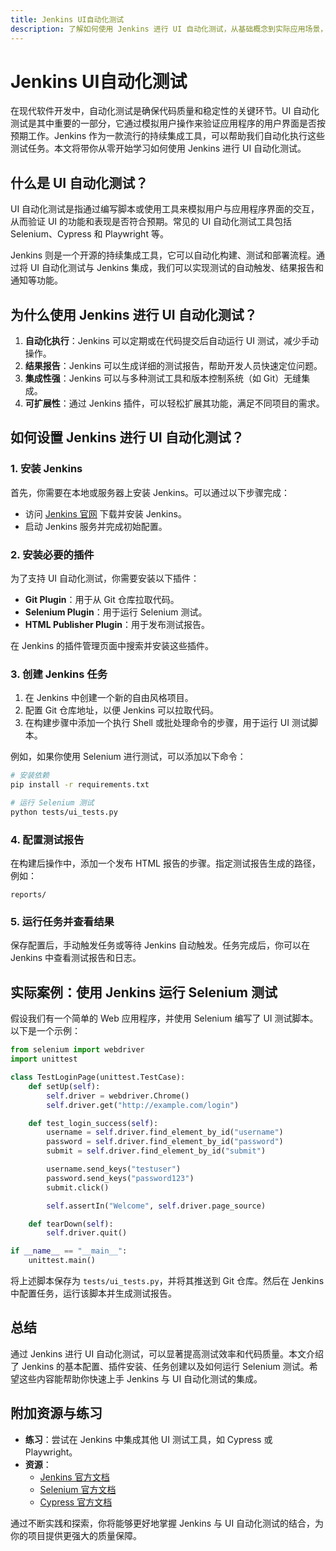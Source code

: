 ```yaml
---
title: Jenkins UI自动化测试
description: 了解如何使用 Jenkins 进行 UI 自动化测试，从基础概念到实际应用场景，帮助初学者掌握 Jenkins 与测试集成的核心技能。
---
```


# Jenkins UI自动化测试

在现代软件开发中，自动化测试是确保代码质量和稳定性的关键环节。UI 自动化测试是其中重要的一部分，它通过模拟用户操作来验证应用程序的用户界面是否按预期工作。Jenkins 作为一款流行的持续集成工具，可以帮助我们自动化执行这些测试任务。本文将带你从零开始学习如何使用 Jenkins 进行 UI 自动化测试。

## 什么是 UI 自动化测试？

UI 自动化测试是指通过编写脚本或使用工具来模拟用户与应用程序界面的交互，从而验证 UI 的功能和表现是否符合预期。常见的 UI 自动化测试工具包括 Selenium、Cypress 和 Playwright 等。

Jenkins 则是一个开源的持续集成工具，它可以自动化构建、测试和部署流程。通过将 UI 自动化测试与 Jenkins 集成，我们可以实现测试的自动触发、结果报告和通知等功能。

## 为什么使用 Jenkins 进行 UI 自动化测试？

1. **自动化执行**：Jenkins 可以定期或在代码提交后自动运行 UI 测试，减少手动操作。
2. **结果报告**：Jenkins 可以生成详细的测试报告，帮助开发人员快速定位问题。
3. **集成性强**：Jenkins 可以与多种测试工具和版本控制系统（如 Git）无缝集成。
4. **可扩展性**：通过 Jenkins 插件，可以轻松扩展其功能，满足不同项目的需求。

## 如何设置 Jenkins 进行 UI 自动化测试？

### 1. 安装 Jenkins

首先，你需要在本地或服务器上安装 Jenkins。可以通过以下步骤完成：

- 访问 [Jenkins 官网](https://www.jenkins.io/) 下载并安装 Jenkins。
- 启动 Jenkins 服务并完成初始配置。

### 2. 安装必要的插件

为了支持 UI 自动化测试，你需要安装以下插件：

- **Git Plugin**：用于从 Git 仓库拉取代码。
- **Selenium Plugin**：用于运行 Selenium 测试。
- **HTML Publisher Plugin**：用于发布测试报告。

在 Jenkins 的插件管理页面中搜索并安装这些插件。

### 3. 创建 Jenkins 任务

1. 在 Jenkins 中创建一个新的自由风格项目。
2. 配置 Git 仓库地址，以便 Jenkins 可以拉取代码。
3. 在构建步骤中添加一个执行 Shell 或批处理命令的步骤，用于运行 UI 测试脚本。

例如，如果你使用 Selenium 进行测试，可以添加以下命令：

```bash
# 安装依赖
pip install -r requirements.txt

# 运行 Selenium 测试
python tests/ui_tests.py
```

### 4. 配置测试报告

在构建后操作中，添加一个发布 HTML 报告的步骤。指定测试报告生成的路径，例如：

```
reports/
```

### 5. 运行任务并查看结果

保存配置后，手动触发任务或等待 Jenkins 自动触发。任务完成后，你可以在 Jenkins 中查看测试报告和日志。

## 实际案例：使用 Jenkins 运行 Selenium 测试

假设我们有一个简单的 Web 应用程序，并使用 Selenium 编写了 UI 测试脚本。以下是一个示例：

```python
from selenium import webdriver
import unittest

class TestLoginPage(unittest.TestCase):
    def setUp(self):
        self.driver = webdriver.Chrome()
        self.driver.get("http://example.com/login")

    def test_login_success(self):
        username = self.driver.find_element_by_id("username")
        password = self.driver.find_element_by_id("password")
        submit = self.driver.find_element_by_id("submit")

        username.send_keys("testuser")
        password.send_keys("password123")
        submit.click()

        self.assertIn("Welcome", self.driver.page_source)

    def tearDown(self):
        self.driver.quit()

if __name__ == "__main__":
    unittest.main()
```

将上述脚本保存为 `tests/ui_tests.py`，并将其推送到 Git 仓库。然后在 Jenkins 中配置任务，运行该脚本并生成测试报告。

## 总结

通过 Jenkins 进行 UI 自动化测试，可以显著提高测试效率和代码质量。本文介绍了 Jenkins 的基本配置、插件安装、任务创建以及如何运行 Selenium 测试。希望这些内容能帮助你快速上手 Jenkins 与 UI 自动化测试的集成。

## 附加资源与练习

- **练习**：尝试在 Jenkins 中集成其他 UI 测试工具，如 Cypress 或 Playwright。
- **资源**：
  - [Jenkins 官方文档](https://www.jenkins.io/doc/)
  - [Selenium 官方文档](https://www.selenium.dev/documentation/)
  - [Cypress 官方文档](https://docs.cypress.io/)

通过不断实践和探索，你将能够更好地掌握 Jenkins 与 UI 自动化测试的结合，为你的项目提供更强大的质量保障。